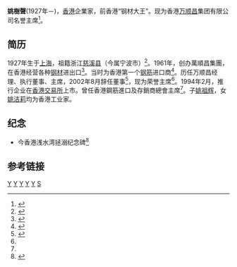 
'''姚樹聲'''(1927年－)，[[香港|香港]]企業家，前香港“钢材大王”。现为香港[[万顺昌|万顺昌]]集团有限公司名誉主席<ref name="yao">{{cite web |url=http://www.hkexnews.hk/listedco/listconews/sehk/2001/0813/1001/F109_c.pdf |title=姚樹聲先生 |publisher=香港证交所新闻 |date=2001 |accessdate=2015-11-11 |archive-date=2015-12-08 |archive-url=https://web.archive.org/web/20151208124004/http://www.hkexnews.hk/listedco/listconews/sehk/2001/0813/1001/F109_c.pdf |dead-url=no }}</ref>。

==简历==

1927年生于[[上海|上海]]，祖籍浙江[[慈溪县|慈溪县]]（今属宁波市）<ref>{{cite web |url=http://life.mingpao.com/cfm/dailynews3b.cfm?File=20140106/naleb/ebl4_er.txt |title=談教育﹕讓女兒滬就學 體察國情 |publisher=明报 |date=2014年1月6日 |access-date=2022年6月18日 |archive-date=2019年11月7日 |archive-url=https://web.archive.org/web/20191107081447/https://life.mingpao.com/cfm/dailynews3b.cfm?File=20140106%2Fnaleb%2Febl4_er.txt }}</ref>。1961年，创办萬順昌集團，在香港经营各种[[钢材|钢材]]进出口<ref>{{cite web |url=http://paper.takungpao.com/html/2012-12/16/content_14_4.htm |title=承傳創新 煉造滲透力 |publisher=大公报 |accessdate=2015-11-11 |archive-date=2016-03-04 |archive-url=https://web.archive.org/web/20160304102618/http://paper.takungpao.com/html/2012-12/16/content_14_4.htm |dead-url=no }}</ref>。当时为香港第一个[[钢筋|钢筋]]进口商<ref>{{cite web |url=http://elite.youth.cn/gtgz/201310/t20131010_4003616_1.htm |title=姚祖辉　“铁”汉心系赤子情 |publisher=中华儿女 |date=2013-10-10 |access-date=2015-11-11 |archive-date=2019-08-13 |archive-url=https://web.archive.org/web/20190813123227/http://elite.youth.cn/gtgz/201310/t20131010_4003616_1.htm }}</ref>。历任万顺昌经理、执行董事、主席，2002年8月辞任董事<ref>{{cite web |url=http://hk.apple.nextmedia.com/financeestate/art/20020817/2777964 |title=財話短說 |publisher=苹果日报 |date=2002年8月17日 |accessdate=2015年11月11日 |archive-date=2015年12月8日 |archive-url=https://web.archive.org/web/20151208165028/http://hk.apple.nextmedia.com/financeestate/art/20020817/2777964 |dead-url=no }}</ref>，现为荣誉主席<ref name="yao"/>。1994年2月，推行企业在[[香港交易所|香港交易所]]上市。曾任香港鋼筋進口及存銷商總會主席<ref name="yao"/>。子[[姚祖辉|姚祖辉]]，女[[姚洁莉|姚洁莉]]均为香港工业家。

==纪念==
* 今香港浅水湾拯溺纪念碑<ref>{{cite book |author=潘淑華, 黃永豪 |title=閒暇、海濱與海浴：香江游泳史 |location=香港 |publisher=三聯書店(香港) |page=162 |date=2014 |isbn=9789620434792}}</ref>

==参考链接==
{{reflist|2}}

[[Category:香港商人|Y]]
[[Category:慈溪人|Y]]
[[Category:宁波裔上海人|Y]]
[[Category:香港宁波人|Y]]
[[Category:宁波商帮|Y]]
[[Category:慈溪姚氏|S]]